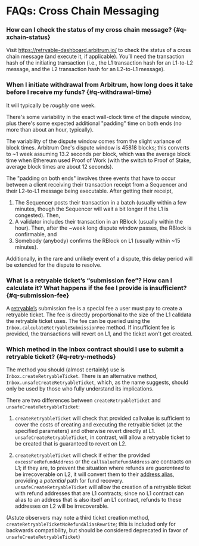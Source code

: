 # FAQs: Cross Chain Messaging

### How can I check the status of my cross chain message? {#q-xchain-status}

Visit https://retryable-dashboard.arbitrum.io/ to check the status of a cross chain message (and execute it, if applicable). You’ll need the transaction hash of the initiating transaction (i.e., the L1 transaction hash for an L1-to-L2 message, and the L2 transaction hash for an L2-to-L1 message).

### When I initiate withdrawal from Arbitrum, how long does it take before I receive my funds? {#q-withdrawal-time}

It will typically be _roughly_ one week.

There's some variability in the exact wall-clock time of the dispute window, plus there's some expected additional "padding" time on both ends (no more than about an hour, typically).

The variability of the dispute window comes from the slight variance of block times. Arbitrum One's dispute window is 45818 blocks; this converts to ~1 week assuming 13.2 seconds per block, which was the average block time when Ethereum used Proof of Work (with the switch to Proof of Stake, average block times are about 12 seconds).

The "padding on both ends" involves three events that have to occur between a client receiving their transaction receipt from a Sequencer and their L2-to-L1 message being executable. After getting their receipt,

1. The Sequencer posts their transaction in a batch (usually within a few minutes, though the Sequencer will wait a bit longer if the L1 is congested). Then,
2. A validator includes their transaction in an RBlock (usually within the hour). Then, after the ~week long dispute window passes, the RBlock is confirmable, and
3. Somebody (anybody) confirms the RBlock on L1 (usually within ~15 minutes).

Additionally, in the rare and unlikely event of a dispute, this delay period will be extended for the dispute to resolve.

### What is a retryable ticket’s “submission fee”? How can I calculate it? What happens if the fee I provide is insufficient? {#q-submission-fee}

A [retryable’s](/arbos/l1-to-l2-messaging.mdx) submission fee is a special fee a user must pay to create a retryable ticket. The fee is directly proportional to the size of the L1 calldata the retryable ticket uses. The fee can be queried using the `Inbox.calculateRetryableSubmissionFee` method. If insufficient fee is provided, the transactions will revert on L1, and the ticket won't get created.

### Which method in the Inbox contract should I use to submit a retryable ticket? {#q-retry-methods}

The method you should (almost certainly) use is `Inbox.createRetryableTicket`. There is an alternative method, `Inbox.unsafeCreateRetryableTicket`, which, as the name suggests, should only be used by those who fully understand its implications.

There are two differences between `createRetryableTicket` and `unsafeCreateRetryableTicket`:

1. `createRetryableTicket` will check that provided callvalue is sufficient to cover the costs of creating and executing the retryable ticket (at the specified parameters) and otherwise revert directly at L1. `unsafeCreateRetryableTicket`, in contrast, will allow a retryable ticket to be created that is guaranteed to revert on L2.

2. `createRetryableTicket` will check if either the provided `excessFeeRefundAddress` or the `callValueRefundAddress` are contracts on L1; if they are, to prevent the situation where refunds are _guaranteed_ to be irrecoverable on L2, it will convert them to their [address alias](/arbos/l1-to-l2-messaging.mdx#address-aliasing), providing a _potential_ path for fund recovery. `unsafeCreateRetryableTicket` will allow the creation of a retryable ticket with refund addresses that are L1 contracts; since no L1 contract can alias to an address that is also itself an L1 contract, refunds to these addresses on L2 will be irrecoverable.

(Astute observers may note a third ticket creation method, `createRetryableTicketNoRefundAliasRewrite`; this is included only for backwards compatibility, but should be considered deprecated in favor of `unsafeCreateRetryableTicket`)
